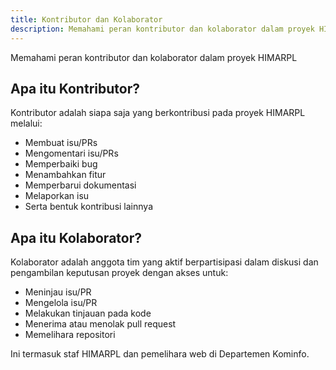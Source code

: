 ```yaml
---
title: Kontributor dan Kolaborator
description: Memahami peran kontributor dan kolaborator dalam proyek HIMARPL
---
```


Memahami peran kontributor dan kolaborator dalam proyek HIMARPL

## Apa itu Kontributor?

Kontributor adalah siapa saja yang berkontribusi pada proyek HIMARPL melalui:

- Membuat isu/PRs
- Mengomentari isu/PRs
- Memperbaiki bug
- Menambahkan fitur
- Memperbarui dokumentasi
- Melaporkan isu
- Serta bentuk kontribusi lainnya

## Apa itu Kolaborator?

Kolaborator adalah anggota tim yang aktif berpartisipasi dalam diskusi dan pengambilan keputusan proyek dengan akses untuk:

- Meninjau isu/PR
- Mengelola isu/PR
- Melakukan tinjauan pada kode
- Menerima atau menolak pull request
- Memelihara repositori

Ini termasuk staf HIMARPL dan pemelihara web di Departemen Kominfo.
